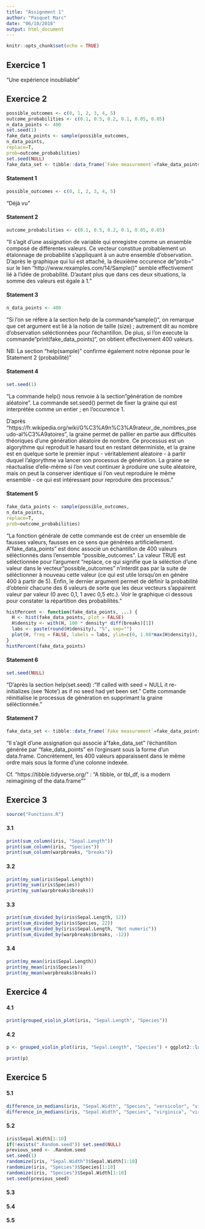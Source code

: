 ```yaml
---
title: "Assignment 1"
author: "Pasquet Marc"
date: "06/10/2018"
output: html_document
---
```


```r
knitr::opts_chunk$set(echo = TRUE)
```

## Exercice 1

"Une expérience inoubliable"

## Exercice 2

```r
possible_outcomes <- c(0, 1, 2, 3, 4, 5)
outcome_probabilities <- c(0.1, 0.5, 0.2, 0.1, 0.05, 0.05)
n_data_points <- 400
set.seed(1)
fake_data_points <- sample(possible_outcomes,
n_data_points,
replace=T,
prob=outcome_probabilities)
set.seed(NULL)
fake_data_set <- tibble::data_frame(`Fake measurement`=fake_data_points)

```

#### Statement 1

```r
possible_outcomes <- c(0, 1, 2, 3, 4, 5)
```

"Déjà vu"

#### Statement 2

```r
outcome_probabilities <- c(0.1, 0.5, 0.2, 0.1, 0.05, 0.05)
```

"Il s'agit d'une assignation de variable qui enregistre comme un ensemble composé de différentes valeurs. Ce vecteur constitue probablement un étalonnage de probabilité s'appliquant à un autre ensemble d'observation. D'après le graphique qui lui est attaché, la deuxième occurence de "prob=" sur le lien "http://www.rexamples.com/14/Sample()" semble effectivement lié à l'idée de probabilité. D'autant plus que dans ces deux situations, la somme des valeurs est égale à 1."

#### Statement 3

```r
n_data_points <- 400
```

"Si l'on se réfère à la section help de la commande "sample()", on remarque que cet argument est lié à la notion de taille (size) ; autrement dit au nombre d'observation séléctionnées pour l'échantillon. De plus, si l'on execute la commande "print(fake_data_points)", on obtient effectivement 400 valeurs. 

NB: La section "help(sample)" confirme également notre réponse pour le Statement 2 (probabilité)"

#### Statement 4

```r
set.seed(1)
```

"La commande help() nous renvoie à la section "génération de nombre aléatoire". La commande set.seed() permet de fixer la graine qui est interprétée comme un entier ; en l'occurence 1.

D'après "https://fr.wikipedia.org/wiki/G%C3%A9n%C3%A9rateur_de_nombres_pseudo-al%C3%A9atoires", la graine permet de pallier en partie aux difficultés théoriques d'une génération aléatoire de nombre. Ce processus est un algorythme qui reproduit le hasard tout en restant déterministe, et la graine est en quelque sorte le premier input - véritablement aléatoire - à partir duquel l'algorythme va lancer son processus de génération. La graine se réactualise d'elle-même si l'on veut continuer à produire une suite aléatoire, mais on peut la conserver identique si l'on veut reproduire le même ensemble - ce qui est intéressant pour reproduire des processus."

#### Statement 5

```r
fake_data_points <- sample(possible_outcomes,
n_data_points,
replace=T,
prob=outcome_probabilities)

```

"La fonction générale de cette commande est de créer un ensemble de fausses valeurs, fausses en ce sens que générées artificiellement. A "fake_data_points" est donc associé un échantillon de 400 valeurs séléctionnés dans l'ensemble "possible_outcomes". La valeur TRUE est séléctionnée pour l'argument "replace, ce qui signifie que la séléction d'une valeur dans le vecteur "possible_outcomes" n'interdit pas par la suite de séléctionner à nouveau cette valeur (ce qui est utile lorsqu'on en génère 400 à partir de 5). Enfin, le dernier argument permet de définir la probabilité d'obtenir chacune des 6 valeurs de sorte que les deux vecteurs s'appairent valeur par valeur (0 avec 0,1, 1 avec 0,5 etc.). Voir le graphique ci dessous pour constater la répartition des probabilités."

```r
histPercent <- function(fake_data_points, ...) {
  H <- hist(fake_data_points, plot = FALSE)
  H$density <- with(H, 100 * density* diff(breaks)[1])
  labs <- paste(round(H$density), "%", sep="")
  plot(H, freq = FALSE, labels = labs, ylim=c(0, 1.08*max(H$density)),...)
}
histPercent(fake_data_points)
```

#### Statement 6

```r
set.seed(NULL)
```

"D'après la section help(set.seed) : "If called with seed = NULL it re-initializes (see ‘Note’) as if no seed had yet been set." Cette commande réinitialise le processus de génération en supprimant la graine séléctionnée."

#### Statement 7

```r
fake_data_set <- tibble::data_frame(`Fake measurement`=fake_data_points)
```

"Il s'agit d'une assignation qui associe à "fake_data_set" l'échantillon générée par "fake_data_points" en l'orginsant sous la forme d'un data.frame. Concrètement, les 400 valeurs apparaissent dans le même ordre mais sous la forme d'une colonne indexée. 

Cf. "https://tibble.tidyverse.org/" : "A tibble, or tbl_df, is a modern reimagining of the data.frame""

## Exercice 3

```r
source("Functions.R")
```


#### 3.1

```r
print(sum_column(iris, "Sepal.Length"))
print(sum_column(iris, "Species"))
print(sum_column(warpbreaks, "breaks"))

```

#### 3.2

```r
print(my_sum(iris$Sepal.Length))
print(my_sum(iris$Species))
print(my_sum(warpbreaks$breaks))
```

#### 3.3

```r
print(sum_divided_by(iris$Sepal.Length, 12))
print(sum_divided_by(iris$Species, 22))
print(sum_divided_by(iris$Sepal.Length, "Not numeric"))
print(sum_divided_by(warpbreaks$breaks, -12))

```

#### 3.4

```r
print(my_mean(iris$Sepal.Length))
print(my_mean(iris$Species))
print(my_mean(warpbreaks$breaks))
```

## Exercice 4

#### 4.1

```r
print(grouped_violin_plot(iris, "Sepal.Length", "Species"))
```

#### 4.2

```r
p <- grouped_violin_plot(iris, "Sepal.Length", "Species") + ggplot2::labs(title="Iris data") + ggplot2::scale_fill_manual(values=c("indianred3", "coral", "tan"))

print(p)
```

## Exercice 5 

#### 5.1 

```r
difference_in_medians(iris, "Sepal.Width", "Species", "versicolor", "virginica")
difference_in_medians(iris, "Sepal.Width", "Species", "virginica", "virginica")
```

#### 5.2

```r
iris$Sepal.Width[1:10]
if(!exists(".Random.seed")) set.seed(NULL)
previous_seed <- .Random.seed
set.seed(1)
randomize(iris, "Sepal.Width")$Sepal.Width[1:10]
randomize(iris, "Species")$Species[1:10]
randomize(iris, "Species")$Sepal.Width[1:10]
set.seed(previous_seed) 
```

#### 5.3 

#### 5.4

#### 5.5 